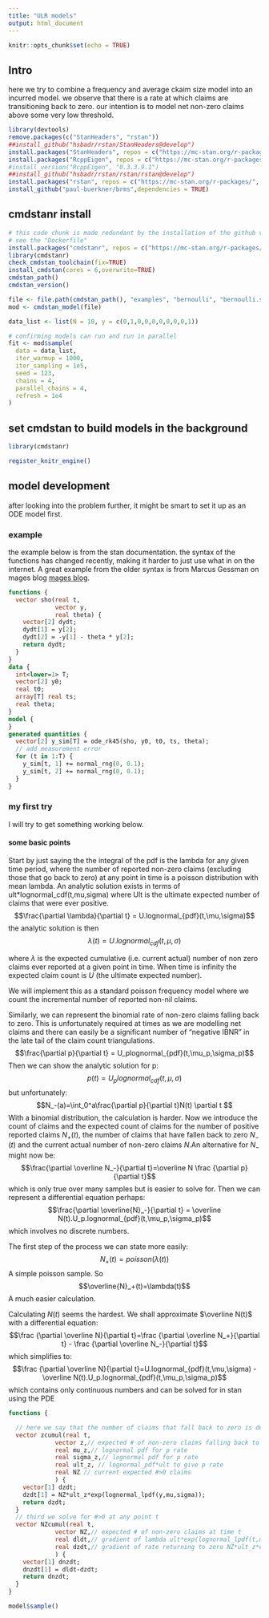 ```yaml
---
title: "ULR models"
output: html_document
---
```


```r
knitr::opts_chunk$set(echo = TRUE)
```

## Intro

here we try to combine a frequency and average ckaim size model into an incurred model. we observe that there is a rate at which claims are transitioning back to zero. our intention is to model net non-zero claims above some very low threshold.

```r
library(devtools)
remove.packages(c("StanHeaders", "rstan"))
##install_github("hsbadr/rstan/StanHeaders@develop")
install.packages("StanHeaders", repos = c("https://mc-stan.org/r-packages/", getOption("repos")))
install.packages("RcppEigen", repos = c("https://mc-stan.org/r-packages/", getOption("repos")))
#install_version("RcppEigen", "0.3.3.9.1")
##install_github("hsbadr/rstan/rstan/rstan@develop")
install.packages("rstan", repos = c("https://mc-stan.org/r-packages/", getOption("repos")))
install_github("paul-buerkner/brms",dependencies = TRUE)
```
## cmdstanr install

```r

# this code chunk is made redundant by the installation of the github versions on BRMS and cmdstanr into the docker image.
# see the "Dockerfile"
install.packages("cmdstanr", repos = c("https://mc-stan.org/r-packages/", getOption("repos")))
library(cmdstanr)
check_cmdstan_toolchain(fix=TRUE)
install_cmdstan(cores = 6,overwrite=TRUE)
cmdstan_path()
cmdstan_version()

file <- file.path(cmdstan_path(), "examples", "bernoulli", "bernoulli.stan")
mod <- cmdstan_model(file)

data_list <- list(N = 10, y = c(0,1,0,0,0,0,0,0,0,1))

# confirming models can run and run in parallel
fit <- mod$sample(
  data = data_list,
  iter_warmup = 1000,
  iter_sampling = 1e5,
  seed = 123,
  chains = 4,
  parallel_chains = 4,
  refresh = 1e4
)
```
## set cmdstan to build models in the background

```r
library(cmdstanr)

register_knitr_engine()
```

## model development
after looking into the problem further, it might be smart to set it up as an ODE model first.

### example
the example below is from the stan documentation. the syntax of the functions has changed recently, making it harder to just use what in on the internet. A great example from the older syntax is from Marcus Gessman on mages blog [mages blog ](https://magesblog.com/post/2021-02-08-fitting-multivariate-ode-models-with-brms/).

```stan
functions {
  vector sho(real t,
             vector y,
             real theta) {
    vector[2] dydt;
    dydt[1] = y[2];
    dydt[2] = -y[1] - theta * y[2];
    return dydt;
  }
}
data {
  int<lower=1> T;
  vector[2] y0;
  real t0;
  array[T] real ts;
  real theta;
}
model {
}
generated quantities {
  vector[2] y_sim[T] = ode_rk45(sho, y0, t0, ts, theta);
  // add measurement error
  for (t in 1:T) {
    y_sim[t, 1] += normal_rng(0, 0.1);
    y_sim[t, 2] += normal_rng(0, 0.1);
  }
}
```


### my first try
I will try to get something working below.

#### some basic points
Start by just saying the the integral of the pdf is the lambda for any given time period, where the number of reported non-zero claims (excluding those that go back to zero) at any point in time is a poisson distribution with mean lambda. An analytic solution exists in terms of ult*lognormal_cdf(t,mu,sigma) where Ult is the ultimate expected number of claims that were ever positive.
$$\frac{\partial \lambda}{\partial t} = U.lognormal_{pdf}(t,\mu,\sigma)$$
the analytic solution is then $$\lambda(t) = U.lognormal_{cdf}(t,\mu,\sigma)$$ 

where $\lambda$ is the expected cumulative (i.e. current actual) number of non zero claims ever reported at a given point in time. When time is infinity the expected claim count is $U$ (the ultimate expected number). 

We will implement this as a standard poisson frequency model where we count the incremental number of reported non-nil claims.

Similarly, we can represent the binomial rate of non-zero claims falling back to zero. This is unfortunately required at times as we are modelling net claims and there can easily be a significant number of "negative IBNR" in the late tail of the claim count triangulations.
$$\frac{\partial p}{\partial t} = U_plognormal_{pdf}(t,\mu_p,\sigma_p)$$
Then we can show the analytic solution for p:$$p(t)=U_plognormal_{cdf}(t,\mu,\sigma)$$
but unfortunately: $$N_-(a)=\int_0^a\frac{\partial p}{\partial t}N(t) \partial t $$
With a binomial distribution, the calculation is harder. Now we introduce the count of claims and the expected count of claims for the number of positive reported claims $N_+(t)$, the number of claims that have fallen back to zero $N_-(t)$ and the current actual number of non-zero claims $N$.An alternative for $N_-$ might now be: $$\frac{\partial \overline N_-}{\partial t}=\overline N \frac {\partial p}{\partial t}$$
which is only true over many samples but is easier to solve for.
Then we can represent a differential equation perhaps: 
$$\frac{\partial \overline{N}_-}{\partial t} = \overline N(t).U_p.lognormal_{pdf}(t,\mu_p,\sigma_p)$$
which involves no discrete numbers. 

The first step of the process we can state more easily:
$$N_+(t)=poisson(\lambda(t))$$
A simple poisson sample. So $$\overline{N}_+(t)=\lambda(t)$$
A much easier calculation.

Calculating $N(t)$ seems the hardest. We shall approximate $\overline N(t)$ with a differential equation:$$\frac {\partial \overline N}{\partial t}=\frac {\partial \overline N_+}{\partial t} - \frac {\partial \overline N_-}{\partial t}$$
which simplifies to:$$\frac {\partial \overline N}{\partial t}=U.lognormal_{pdf}(t,\mu,\sigma) - \overline N(t).U_p.lognormal_{pdf}(t,\mu_p,\sigma_p)$$
which contains only continuous numbers and can be solved for in stan using the PDE


```stan
functions {

  // here we say that the number of claims that fall back to zero is dependent on the current number of non-zero claims (reported minus rejected). The number observed falling back to zero in a period is a proportion of those that are present (a binomial distribution). The proportion P is the integral of a (rate curve)*(#non-zero) over the period. Here #non-zero may be approximated by an expected number rather than actual.
  vector zcumul(real t,
             vector z,// expected # of non-zero claims falling back to zero by time t
             real mu_z,// lognormal pdf for p rate
             real sigma_z,// lognormal pdf for p rate
             real ult_z, // lognormal_pdf*ult to give p rate
             real NZ // current expected #>0 claims
             ) {
    vector[1] dzdt;
    dzdt[1] = NZ*ult_z*exp(lognormal_lpdf(y,mu,sigma));
    return dzdt;
  }
  // third we solve for #>0 at any point t  
  vector NZcumul(real t,
             vector NZ,// expected # of non-zero claims at time t
             real dldt,// gradient of lambda ult*exp(lognormal_lpdf(t,mu,sigma))
             real dzdt,// gradient of rate returning to zero NZ*ult_z*exp(lognormal_lpdf(y,mu,sigma))
             ) {
    vector[1] dnzdt;
    dnzdt[1] = dldt-dzdt;
    return dnzdt;
  }
}
```

```r
model$sample()
```
